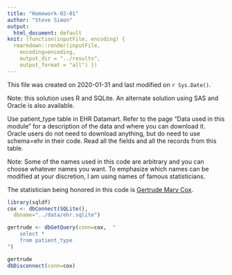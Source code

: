 ```yaml
---
title: "Homework-02-01"
author: "Steve Simon"
output:
  html_document: default
knit: (function(inputFile, encoding) {
  rmarkdown::render(inputFile, 
    encoding=encoding,
    output_dir = "../results", 
    output_format = "all") })  
---
```


This file was created on 2020-01-31 and last modified on `r Sys.Date()`.

Note: this solution uses R and SQLite. An alternate solution using SAS and Oracle is also available.

Use patient_type table in EHR Datamart. Refer to the page "Data used in this module" for a description of the data and where you can download it. Oracle users do not need to download anything, but do need to use schema=ehr in their code. Read all the fields and all the records from this table.

Note: Some of the names used in this code are arbitrary and you can choose whatever names you want. To emphasize which names can be modified at your discretion, I am using names of famous statisticians.

The statistician being honored in this code is [Gertrude Mary Cox](https://en.wikipedia.org/wiki/Gertrude_Mary_Cox).


```r
library(sqldf)
cox <- dbConnect(SQLite(),
  dbname="../data/ehr.sqlite")

gertrude <- dbGetQuery(conn=cox,  "
    select *
    from patient_type
")

gertrude
dbDisconnect(conn=cox)
```